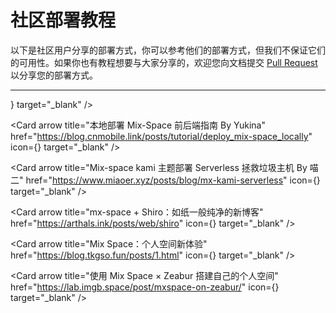 # 社区部署教程

以下是社区用户分享的部署方式，你可以参考他们的部署方式，但我们不保证它们的可用性。如果你也有教程想要与大家分享的，欢迎您向文档提交 [Pull Request](https://github.com/mx-space/docs/pulls) 以分享您的部署方式。

---


<Cards num={3}>
<Card arrow title="BiliBili 教程 By 喵二" href="https://www.bilibili.com/video/BV14N4y137ZW/" icon={<RiBilibiliFill />} target="_blank" />

<Card
  arrow
  title="本地部署 Mix-Space 前后端指南 By Yukina"
  href="https://blog.cnmobile.link/posts/tutorial/deploy_mix-space_locally"
  icon={<UilFileAlt />}
  target="_blank"
/>

<Card
  arrow
  title="Mix-space kami 主题部署 Serverless 拯救垃圾主机 By 喵二"
  href="https://www.miaoer.xyz/posts/blog/mx-kami-serverless"
  icon={<UilFileAlt />}
  target="_blank"
/>

<Card
  arrow
  title="mx-space + Shiro：如纸一般纯净的新博客"
  href="https://arthals.ink/posts/web/shiro"
  icon={<UilFileAlt />}
  target="_blank"
/>

<Card
  arrow
  title="Mix Space：个人空间新体验"
  href="https://blog.tkgso.fun/posts/1.html"
  icon={<UilFileAlt />}
  target="_blank"
/>

<Card
  arrow
  title="使用 Mix Space × Zeabur 搭建自己的个人空间"
  href="https://lab.imgb.space/post/mxspace-on-zeabur/"
  icon={<UilFileAlt />}
  target="_blank"
/>

</Cards>
